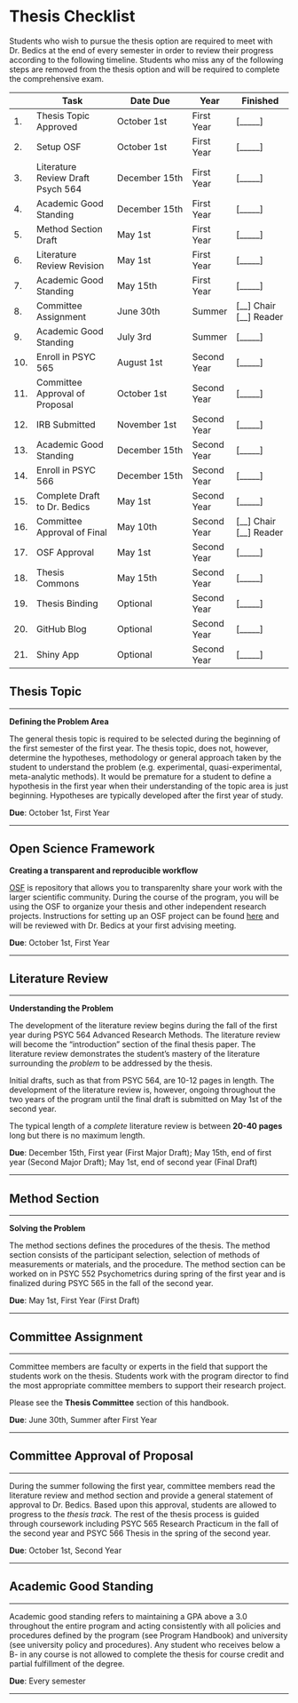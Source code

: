 # Thesis Checklist


Students who wish to pursue the thesis option are required to meet with Dr. Bedics at the end of every semester in order to review their progress according to the following timeline. 
Students who miss any of the following steps are removed from the thesis option and will be required to complete the comprehensive exam.  


|| Task           | Date Due | Year | Finished | 
|--|----------------|---------------|------|-----------|
|1.| Thesis Topic Approved | October 1st | First Year | [_____] |
|2.| Setup OSF | October 1st | First Year | [_____] |
|3.| Literature Review Draft Psych 564 | December 15th | First Year | [_____] |
|4.| Academic Good Standing | December 15th | First Year | [_____]  |
|5.| Method Section Draft | May 1st | First Year | [_____]  |
|6.| Literature Review Revision | May 1st  | First Year | [_____]  |
|7.| Academic Good Standing | May 15th | First Year | [_____]  |
|8.| Committee Assignment | June 30th | Summer | [__] Chair<br/>[__] Reader |
|9.| Academic Good Standing | July 3rd | Summer | [_____]  |
|10.| Enroll in PSYC 565 | August 1st | Second Year | [_____]  |
|11.| Committee Approval of Proposal | October 1st  | Second Year | [_____] |
|12.| IRB Submitted | November 1st | Second Year | [_____] |
|13.| Academic Good Standing | December 15th | Second Year | [_____]  |
|14.| Enroll in PSYC 566 | December 15th | Second Year | [_____]  |
|15.| Complete Draft to Dr. Bedics | May 1st  | Second Year | [_____] |
|16.| Committee Approval of Final | May 10th  | Second Year |  [__] Chair<br/>[__] Reader |
|17.| OSF Approval | May 1st | Second Year  | [_____]  |
|18. | Thesis Commons | May 15th | Second Year | [_____]  |
|19. | Thesis Binding | Optional | Second Year | [_____]  |
|20.| GitHub Blog | Optional |Second Year | [_____]  |
|21.| Shiny App | Optional |Second Year | [_____]  |


## Thesis Topic

___

**Defining the Problem Area**

The general thesis topic is required to be selected during the beginning of the first semester of the first year.  The thesis topic, does not, however, determine the hypotheses, methodology or general approach taken by the student to understand the problem (e.g. experimental, quasi-experimental, meta-analytic methods). It would be premature for a student to define a hypothesis in the first year when their understanding of the topic area is just beginning.  Hypotheses are typically developed after the first year of study. 

**Due**: October 1st, First Year

___


## Open Science Framework

**Creating a transparent and reproducible workflow**

[OSF](https://osf.io/) is repository that allows you to transparenlty share your work with the larger scientific community. During the course of the program, you will be using the OSF to organize your thesis and other independent research projects.  Instructions for setting up an OSF project can be found [here](https://speakerdeck.com/jdbedics/osf-setup-and-class-project-introduction) and will be reviewed with Dr. Bedics at your first advising meeting. 

**Due**: October 1st, First Year

___


## Literature Review

___

**Understanding the Problem**

The development of the literature review begins during the fall of the first year during PSYC 564 Advanced Research Methods.  The literature review will become the "introduction" section of the final thesis paper.  The literature review demonstrates the student's mastery of the literature surrounding the *problem* to be addressed by the thesis.  

Initial drafts, such as that from PSYC 564, are 10-12 pages in length.  The development of the literature review is, however, ongoing throughout the two years of the program until the final draft is submitted on May 1st of the second year. 

The typical length of a *complete* literature review is between **20-40 pages** long but there is no maximum length. 

**Due**: December 15th, First year (First Major Draft); May 15th, end of first year (Second Major Draft); May 1st, end of second year (Final Draft)

___


## Method Section

___

**Solving the Problem**

The method sections defines the procedures of the thesis. The method section consists of the participant selection, selection of methods of measurements or materials, and the procedure.  The method section can be worked on in PSYC 552 Psychometrics during spring of the first year and is finalized during PSYC 565 in the fall of the second year.

**Due**: May 1st, First Year (First Draft)

___

## Committee Assignment

___

Committee members are faculty or experts in the field that support the students work on the thesis. Students work with the program director to find the most appropriate committee members to support their research project.  

Please see the **Thesis Committee** section of this handbook.
  
**Due**: June 30th, Summer after First Year

___

## Committee Approval of Proposal

___

During the summer following the first year, committee members read the literature review and method section and provide a general statement of approval to Dr. Bedics.  Based upon this approval, students are allowed to progress to the *thesis track.*  The rest of the thesis process is guided through coursework including PSYC 565 Research Practicum in the fall of the second year and PSYC 566 Thesis in the spring of the second year. 

**Due**: October 1st, Second Year

___

## Academic Good Standing

___

Academic good standing refers to maintaining a GPA above a 3.0 throughout the entire program and acting consistently with all policies and procedures defined by the program (see Program Handbook) and university (see university policy and procedures).  Any student who receives below a B- in any course is not allowed to complete the thesis for course credit and partial fulfillment of the degree. 

**Due**: Every semester

___




